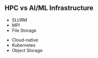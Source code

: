 ## HPC vs AI/ML Infrastructure {background-image="images/ai_vs_hpc.png" background-opacity=0.2}

::: {layout='[1,1]' layout-valign=center}
::: n1

- SLURM
- MPI
- File Storage

:::
::: n2

- Cloud-native
- Kubernetes
- Object Storage

:::
:::

<!-- Show the background image generated with FLUX -->
## {background-image="images/ai_vs_hpc.png"}
